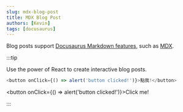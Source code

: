 ```yaml
---
slug: mdx-blog-post
title: MDX Blog Post
authors: [Kevin]
tags: [docusaurus]
---
```


Blog posts support [Docusaurus Markdown features](https://docusaurus.io/docs/markdown-features), such as [MDX](https://mdxjs.com/).

:::tip

Use the power of React to create interactive blog posts.

```js
<button onClick={() => alert('button clicked!')}>點我!</button>
```

<button onClick={() => alert('button clicked!')}>Click me!</button>

:::
